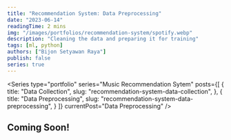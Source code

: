 ```yaml
---
title: "Recommendation System: Data Preprocessing"
date: "2023-06-14"
readingTime: 2 mins
img: "/images/portfolios/recommendation-system/spotify.webp"
description: "Cleaning the data and preparing it for training"
tags: [ml, python]
authors: ["Bijon Setyawan Raya"]
publish: false
series: true
---
```


<Series
  type="portfolio"
  series="Music Recommendation Sytem"
  posts={[
    {
      title: "Data Collection",
      slug: "recommendation-system-data-collection",
    },
    {
      title: "Data Preprocessing",
      slug: "recommendation-system-data-preprocessing",
    }
  ]}
  currentPost="Data Preprocessing"
/>

## Coming Soon!